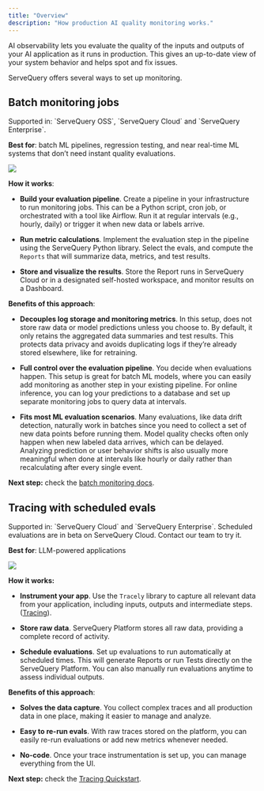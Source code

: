 ```yaml
---
title: "Overview"
description: "How production AI quality monitoring works."
---
```


AI observability lets you evaluate the quality of the inputs and outputs of your AI application as it runs in production. This gives an up-to-date view of your system behavior and helps spot and fix issues.

ServeQuery offers several ways to set up monitoring.

## Batch monitoring jobs

<Check>
  Supported in: `ServeQuery OSS`, `ServeQuery Cloud` and `ServeQuery Enterprise`.
</Check>

**Best for**: batch ML pipelines, regression testing, and near real-time ML systems that don’t need instant quality evaluations.

![](/images/monitoring_flow_batch.png)

**How it works**:

* **Build your evaluation pipeline**. Create a pipeline in your infrastructure to run monitoring jobs. This can be a Python script, cron job, or orchestrated with a tool like Airflow. Run it at regular intervals (e.g., hourly, daily) or trigger it when new data or labels arrive.

* **Run metric calculations**. Implement the evaluation step in the pipeline using the ServeQuery Python library. Select the evals, and compute the `Reports` that will summarize data, metrics, and test results.

* **Store and visualize the results**. Store the Report runs in ServeQuery Cloud or in a designated self-hosted workspace, and monitor results on a Dashboard.

**Benefits of this approach**:

* **Decouples log storage and monitoring metrics**. In this setup, does not store raw data or model predictions unless you choose to. By default, it only retains the aggregated data summaries and test results. This protects data privacy and avoids duplicating logs if they’re already stored elsewhere, like for retraining.

* **Full control over the evaluation pipeline**. You decide when evaluations happen. This setup is great for batch ML models, where you can easily add monitoring as another step in your existing pipeline. For online inference, you can log your predictions to a database and set up separate monitoring jobs to query data at intervals.

* **Fits most ML evaluation scenarios**. Many evaluations, like data drift detection, naturally work in batches since you need to collect a set of new data points before running them. Model quality checks often only happen when new labeled data arrives, which can be delayed. Analyzing prediction or user behavior shifts is also usually more meaningful when done at intervals like hourly or daily rather than recalculating after every single event.

**Next step:** check the [batch monitoring docs](/docs/platform/monitoring_local_batch).

## Tracing with scheduled evals

<Check>
  Supported in: `ServeQuery Cloud` and `ServeQuery Enterprise`. Scheduled evaluations are in beta on ServeQuery Cloud. Contact our team to try it.
</Check>

**Best for**: LLM-powered applications

![](/images/monitoring_flow_tracing.png)

**How it works:**

* **Instrument your app**. Use the `Tracely` library to capture all relevant data from your application, including inputs, outputs and intermediate steps. ([Tracing](/docs/platform/tracing_setup)).

* **Store raw data**. ServeQuery Platform stores all raw data, providing a complete record of activity.

* **Schedule evaluations**. Set up evaluations to run automatically at scheduled times. This will generate Reports or run Tests directly on the ServeQuery Platform. You can also manually run evaluations anytime to assess individual outputs.

**Benefits of this approach**:

* **Solves the data capture**. You collect complex traces and all production data in one place, making it easier to manage and analyze.

* **Easy to re-run evals**. With raw traces stored on the platform, you can easily re-run evaluations or add new metrics whenever needed.

* **No-code**. Once your trace instrumentation is set up, you can manage everything from the UI.

**Next step:** check the [Tracing Quickstart](/quickstart_tracing).